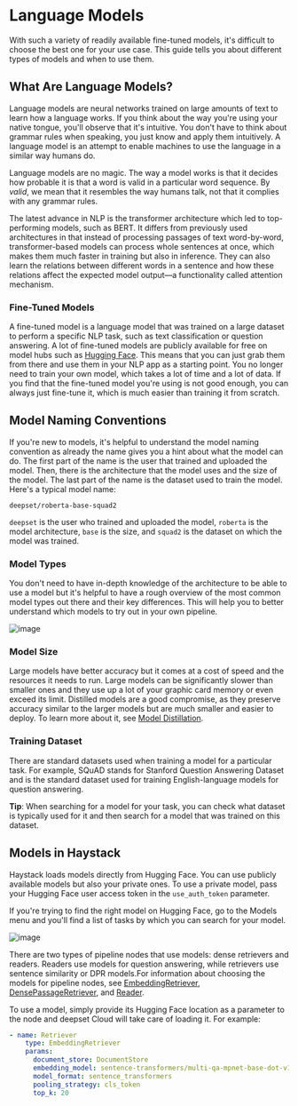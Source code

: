 # Language Models

With such a variety of readily available fine-tuned models, it's difficult to choose the best one for your use case. This guide tells you about different types of models and when to use them.

## What Are Language Models?

Language models are neural networks trained on large amounts of text to learn how a language works. If you think about the way you're using your native tongue, you'll observe that it's intuitive. You don't have to think about grammar rules when speaking, you just know and apply them intuitively. A language model is an attempt to enable machines to use the language in a similar way humans do. 

Language models are no magic. The way a model works is that it decides how probable it is that a word is valid in a particular word sequence. By _valid_, we mean that it resembles the way humans talk, not that it complies with any grammar rules.

The latest advance in NLP is the transformer architecture which led to top-performing models, such as BERT. It differs from previously used architectures in that instead of processing passages of text word-by-word, transformer-based models can process whole sentences at once, which makes them much faster in training but also in inference. They can also learn the relations between different words in a sentence and how these relations affect the expected model output—a functionality called attention mechanism.

### Fine-Tuned Models

A fine-tuned model is a language model that was trained on a large dataset to perform a specific NLP task, such as text classification or question answering. A lot of fine-tuned models are publicly available for free on model hubs such as [Hugging Face](https://huggingface.co/models). This means that you can just grab them from there and use them in your NLP app as a starting point. You no longer need to train your own model, which takes a lot of time and a lot of data. If you find that the fine-tuned model you're using is not good enough, you can always just fine-tune it, which is much easier than training it from scratch.

Model Naming Conventions
------------------------

If you're new to models, it's helpful to understand the model naming convention as already the name gives you a hint about what the model can do. The first part of the name is the user that trained and uploaded the model. Then, there is the architecture that the model uses and the size of the model. The last part of the name is the dataset used to train the model.  
Here's a typical model name:

`deepset/roberta-base-squad2`

`deepset` is the user who trained and uploaded the model, `roberta` is the model architecture, `base` is the size, and `squad2` is the dataset on which the model was trained.

### Model Types

You don't need to have in-depth knowledge of the architecture to be able to use a model but it's helpful to have a rough overview of the most common model types out there and their key differences. This will help you to better understand which models to try out in your own pipeline.

![image](/img/architecture_chronology.png)

### Model Size

Large models have better accuracy but it comes at a cost of speed and the resources it needs to run. Large models can be significantly slower than smaller ones and they use up a lot of your graphic card memory or even exceed its limit. Distilled models are a good compromise, as they preserve accuracy similar to the larger models but are much smaller and easier to deploy. To learn more about it, see [Model Distillation](/guides/v1.8.0/model-distillation).

### Training Dataset

There are standard datasets used when training a model for a particular task. For example, SQuAD stands for Stanford Question Answering Dataset and is the standard dataset used for training English-language models for question answering.

**Tip**: When searching for a model for your task, you can check what dataset is typically used for it and then search for a model that was trained on this dataset.

## Models in Haystack

Haystack loads models directly from Hugging Face. You can use publicly available models but also your private ones. To use a private model, pass your Hugging Face user access token in the `use_auth_token` parameter.

If you're trying to find the right model on Hugging Face, go to the Models menu and you'll find a list of tasks by which you can search for your model.

![image](/img/models_on_hf.png)

There are two types of pipeline nodes that use models: dense retrievers and readers. Readers use models for question answering, while retrievers use sentence similarity or DPR models.For information about choosing the models for pipeline nodes, see [EmbeddingRetriever](/pipeline_nodes/v1.8.0/retriever#embedding-retrieval-recommended), [DensePassageRetriever](/pipeline_nodes/v1.8.0/retriever#dense-passage-retrieval), and [Reader](/pipeline_nodes/v1.8.0/reader).

To use a model, simply provide its Hugging Face location as a parameter to the node and deepset Cloud will take care of loading it. For example:

```YAML
- name: Retriever 
    type: EmbeddingRetriever 
    params:
      document_store: DocumentStore
      embedding_model: sentence-transformers/multi-qa-mpnet-base-dot-v1 
      model_format: sentence_transformers
      pooling_strategy: cls_token 
      top_k: 20
```